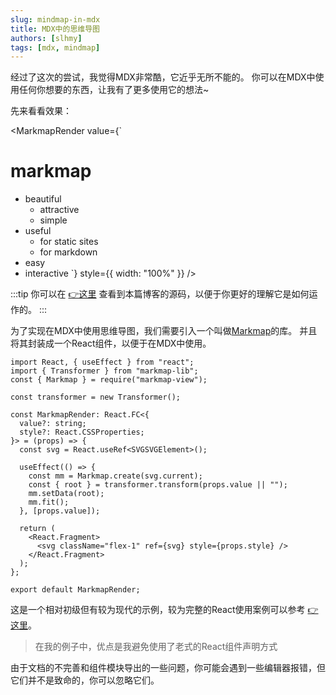 ```yaml
---
slug: mindmap-in-mdx
title: MDX中的思维导图
authors: [slhmy]
tags: [mdx, mindmap]
---
```


经过了这次的尝试，我觉得MDX非常酷，它近乎无所不能的。
你可以在MDX中使用任何你想要的东西，让我有了更多使用它的想法~

先来看看效果：


<MarkmapRender
  value={`
  # markmap
  - beautiful
    - attractive
    - simple
  - useful
    - for static sites
    - for markdown
  - easy
  - interactive
  `}
  style={{ width: "100%" }}
/>

:::tip
你可以在
[👉这里](https://github.com/slhmy/full-stack-docusaurus/blob/main/i18n/zh-CN/docusaurus-plugin-content-blog/2023-10-29-mindmap-in-mdx.mdx)
查看到本篇博客的源码，以便于你更好的理解它是如何运作的。
:::

为了实现在MDX中使用思维导图，我们需要引入一个叫做[Markmap](https://github.com/markmap/markmap)的库。
并且将其封装成一个React组件，以便于在MDX中使用。

```tsx
import React, { useEffect } from "react";
import { Transformer } from "markmap-lib";
const { Markmap } = require("markmap-view");

const transformer = new Transformer();

const MarkmapRender: React.FC<{
  value?: string;
  style?: React.CSSProperties;
}> = (props) => {
  const svg = React.useRef<SVGSVGElement>();

  useEffect(() => {
    const mm = Markmap.create(svg.current);
    const { root } = transformer.transform(props.value || "");
    mm.setData(root);
    mm.fit();
  }, [props.value]);

  return (
    <React.Fragment>
      <svg className="flex-1" ref={svg} style={props.style} />
    </React.Fragment>
  );
};

export default MarkmapRender;
```

这是一个相对初级但有较为现代的示例，较为完整的React使用案例可以参考
[👉这里](https://stackblitz.com/edit/markmap?file=markmap-class.tsx,markmap-hooks.tsx)。
> 在我的例子中，优点是我避免使用了老式的React组件声明方式

由于文档的不完善和组件模块导出的一些问题，你可能会遇到一些编辑器报错，但它们并不是致命的，你可以忽略它们。
